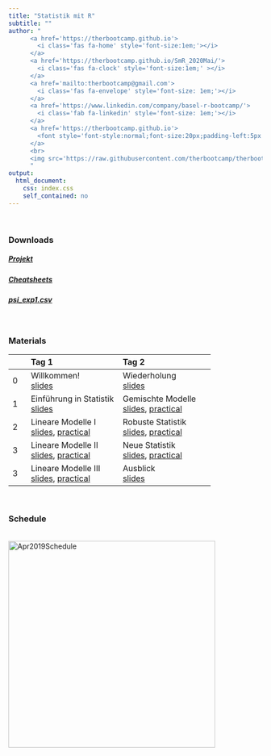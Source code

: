 ```yaml
---
title: "Statistik mit R"
subtitle: ""
author: "
      <a href='https://therbootcamp.github.io'>
        <i class='fas fa-home' style='font-size:1em;'></i>
      </a>
      <a href='https://therbootcamp.github.io/SmR_2020Mai/'>
        <i class='fas fa-clock' style='font-size:1em;' ></i>
      </a>
      <a href='mailto:therbootcamp@gmail.com'>
        <i class='fas fa-envelope' style='font-size: 1em;'></i>
      </a>
      <a href='https://www.linkedin.com/company/basel-r-bootcamp/'>
        <i class='fab fa-linkedin' style='font-size: 1em;'></i>
      </a>
      <a href='https://therbootcamp.github.io'>
        <font style='font-style:normal;font-size:20px;padding-left:5px'>The R Bootcamp</font>
      </a>
      <br>
      <img src='https://raw.githubusercontent.com/therbootcamp/therbootcamp.github.io/master/_sessions/_image/by-sa.png' style= 'height:16.7px;vertical-align:baseline'/><font style='font-style:normal;font-size:20px;padding-left:9.3px'>Mai 2020</font>
      "
output:
  html_document:
    css: index.css
    self_contained: no
---
```


<br>

### Downloads

##### [**Projekt**](https://www.dropbox.com/s/hpvzp68n5s29h0b/TheRBootcamp.zip?dl=1)

##### [**Cheatsheets**](https://www.dropbox.com/s/26kjubck26lbwnw/cheatsheets.pdf?dl=1)

##### [**psi_exp1.csv**](https://www.dropbox.com/s/0uwf7lvvotat0dl/psi_exp1.csv?dl=1)

<br>

### Materials
|  | Tag 1| Tag 2| 
|:--|:-------------|:-------------|
|0| Willkommen!<br>[slides](https://therbootcamp.github.io/SmR_2020Mai/_sessions/Welcome/Welcome.html) | Wiederholung<br>[slides](https://therbootcamp.github.io/SmR_2020Mai/_sessions/Recap/Recap.html) |
|1| Einführung in Statistik<br>[slides](https://therbootcamp.github.io/SmR_2020Mai/_sessions/Intro2Stats/Intro2Stats.html#1)| Gemischte Modelle<br>[slides](https://therbootcamp.github.io/SmR_2020Mai/_sessions/GemischteModelle/GemischteModelle.html), [practical](https://therbootcamp.github.io/SmR_2020Mai/_sessions/GemischteModelle/GemischteModelle_practical.html) |
|2| Lineare Modelle I<br>[slides](https://therbootcamp.github.io/SmR_2020Mai/_sessions/LinearModelsI/LinearModelsI.html), [practical](https://therbootcamp.github.io/SmR_2020Mai/_sessions/LinearModelsI/LinearModelsI_practical.html)| Robuste Statistik<br>[slides](https://therbootcamp.github.io/SmR_2020Mai/_sessions/RobustStats/RobustStats.html), [practical](https://therbootcamp.github.io/SmR_2020Mai/_sessions/RobustStats/RobustStats_practical.html) |
|3| Lineare Modelle II<br>[slides](https://therbootcamp.github.io/SmR_2020Mai/_sessions/LinearModelsII/LinearModelsII.html), [practical](https://therbootcamp.github.io/SmR_2020Mai/_sessions/LinearModelsII/LinearModelsII_practical.html)  | Neue Statistik <br>[slides](https://therbootcamp.github.io/SmR_2020Mai/_sessions/NewStats/NewStats.html), [practical](https://therbootcamp.github.io/SmR_2020Mai/_sessions/NewStats/NewStats_practical.html) |
|3| Lineare Modelle III<br>[slides](https://therbootcamp.github.io/SmR_2020Mai/_sessions/LinearModelsIII/LinearModelsIII.html), [practical](https://therbootcamp.github.io/SmR_2020Mai/_sessions/LinearModelsIII/LinearModelsIII_practical.html)  | Ausblick<br>[slides](https://therbootcamp.github.io/SmR_2020Mai/_sessions/NextSteps/NextSteps.html) |
<br>


<!---

|  | Day 1<br>Fundamentals| Day 2<br>Analysis| Day 3<br>Reporting| 
|:--|:-------------|:-------------|:-------------|
|0| Welcome!<br>[slides](_sessions/Welcome/Welcome.html) | Recap I<br>[slides](_sessions/Recap/Recap.html)| Recap II<br>[slides](_sessions/RecapII/RecapII.html)|
|1| Intro to R<br>[slides](_sessions/IntroToR/IntroToR.html), [source](_sessions/IntroToR/IntroToR_interactive.R) | Statistics I <br>[slides](_sessions/StatisticsI/StatisticsI.html), [practical](_sessions/StatisticsI/StatisticsI_practical.html) | Plotting II <br>[slides](_sessions/PlottingII/PlottingII.html), [practical](_sessions/PlottingII/PlottingII.html) |
|2|  Data <br>[slides](_sessions/Data/Data.html), [practical](_sessions/Data/Data_practical.html)| Statistics II<br>[slides](_sessions/StatisticsII/Statistics.html), [practical](_sessions/StatisticsII/Statistics_practical.html)| Reporting<br>[slides](_sessions/Reporting/Reporting.html), [practical](_sessions/Reporting/Reporting_practical.html)|
|3|   Wrangling<br>[slides](_sessions/Wrangling/Wrangling.html), [practical](_sessions/Wrangling/Wrangling_practical.html) | Plotting I<br>[slides](_sessions/PlottingI/Plotting.html), [practical](_sessions/PlottingI/Plotting_practical.html) |Case Studies<br>[Intro](_sessions/CaseStudies/CaseStudies.html)<br>[1: Clinical Trial](_sessions/CaseStudies/Clinical_Data_Case_Study.html)<br>[2: Finance ](_sessions/CaseStudies/Financial_Data_Case_Study.html)|
|4| |  | Next Steps<br> [slides](_sessions/NextSteps/NextSteps.html) |
<br>

--->


### Schedule


<p align="left"><br>
    <img border="0" alt="Apr2019Schedule" src="https://therbootcamp.github.io/SmR_2020Mai/_sessions/Welcome/image/schedule.png" style="width:410px">
</p>
